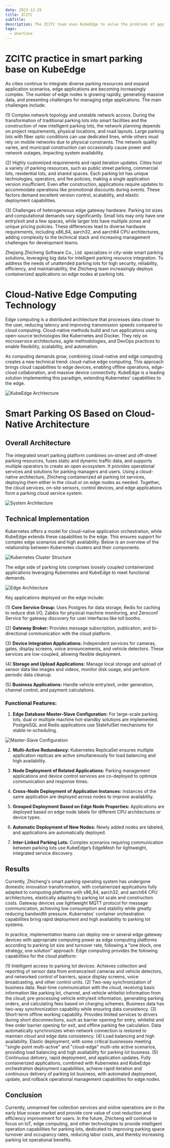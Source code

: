 ```yaml
---
date: 2023-12-25
title: ZCITC
subTitle:
description: The ZCITC team uses KubeEdge to solve the problems of application orchestration, deployment, and update in parking lot scenarios, and improves the efficiency of urban parking.
tags:
  - UserCase
---
```


# ZCITC practice in smart parking base on KubeEdge

As cities continue to integrate diverse parking resources and expand application scenarios, edge applications are becoming increasingly complex.
The number of edge nodes is growing rapidly, generating massive data, and presenting challenges for managing edge applications. The main challenges include:

(1) Complex network topology and unstable network access. During the transformation of traditional parking lots into smart facilities and the construction of 
new intelligent parking lots, the network planning depends on project requirements, physical locations, and road layouts. Large parking lots with fiber optic 
conditions can use dedicated lines, while others must rely on mobile networks due to physical constraints. The network quality varies, and municipal construction 
can occasionally cause power and network outages, impacting system availability.

(2) Highly customized requirements and rapid iteration updates. Cities host a variety of parking resources, such as public street parking, commercial lots, 
residential lots, and shared spaces. Each parking lot has unique technologies, operators, and fee policies, making a single application version insufficient. 
Even after construction, applications require updates to accommodate operations like promotional discounts during events. These factors demand excellent version control, 
scalability, and elastic deployment capabilities.

(3) Challenges of heterogeneous edge gateway hardware. Parking lot sizes and computational demands vary significantly. Small lots may only have one entry/exit and a few spaces, 
while larger lots have multiple zones and unique pricing policies. These differences lead to diverse hardware requirements, including x86_64, aarch32, and aarch64 CPU architectures, 
adding complexity to the technical stack and increasing management challenges for development teams.

Zhejiang Zhicheng Software Co., Ltd. specializes in city-wide smart parking solutions, leveraging big data for intelligent parking resource integration. 
To address the needs of unattended parking lots for high security, reliability, efficiency, and maintainability, the Zhicheng team increasingly deploys 
containerized applications on edge nodes at parking lots.

# Cloud-Native Edge Computing Technology

Edge computing is a distributed architecture that processes data closer to the user, reducing latency and improving transmission speeds compared to cloud computing. 
Cloud-native methods build and run applications using open-source technologies like Kubernetes and Docker. They rely on microservice architectures, 
agile methodologies, and DevOps practices to enable flexibility, scalability, and automation.

As computing demands grow, combining cloud-native and edge computing creates a new technical trend: cloud-native edge computing. 
This approach brings cloud capabilities to edge devices, enabling offline operations, edge-cloud collaboration, and massive device connectivity. 
KubeEdge is a leading solution implementing this paradigm, extending Kubernetes’ capabilities to the edge.

![KubeEdge Architecture](images/kubeedgeArchitecture.png)

# Smart Parking OS Based on Cloud-Native Architecture

## Overall Architecture

The integrated smart parking platform combines on-street and off-street parking resources, fuses static and dynamic traffic data, 
and supports multiple operators to create an open ecosystem. It provides operational services and solutions for parking managers and users. 
Using a cloud-native architecture, Zhicheng containerized all parking lot services, deploying them either in the cloud or on edge nodes as needed. 
Together, the cloud services, on-site sensors, control devices, and edge applications form a parking cloud service system.

![System Architecture](images/systemStructure.png)

## Technical Implementation

Kubernetes offers a model for cloud-native application orchestration, while KubeEdge extends these capabilities to the edge. This ensures support 
for complex edge scenarios and high availability. Below is an overview of the relationship between Kubernetes clusters and their components.

![Kubernetes Cluster Structure](images/KubernetesCluster.png)

The edge side of parking lots comprises loosely coupled containerized applications leveraging Kubernetes and KubeEdge to meet functional demands.

![Edge Architecture](images/EdgeArchitecture.png)

Key applications deployed on the edge include:

(1) **Core Service Group:** Uses Postgres for data storage, Redis for caching to reduce disk I/O, Zabbix for physical machine monitoring, 
and Zeroconf Service for gateway discovery for user interfaces like toll booths.

(2) **Gateway Broker:** Provides message subscription, publication, and bi-directional communication with the cloud platform.

(3) **Device Integration Applications:** Independent services for cameras, gates, display screens, voice announcements, and vehicle detectors. 
These services are low-coupled, allowing flexible deployment.

(4) **Storage and Upload Applications:** Manage local storage and upload of sensor data like images and videos, monitor disk usage, 
and perform periodic data cleanup.

(5) **Business Applications:** Handle vehicle entry/exit, order generation, channel control, and payment calculations.

### Functional Features:

1. **Edge Database Master-Slave Configuration:**
   For large-scale parking lots, dual or multiple machine hot-standby solutions are implemented. PostgreSQL and Redis applications use StatefulSet mechanisms for stable re-scheduling.

![Master-Slave Configuration](images/MasterSlave.png)

2. **Multi-Active Redundancy:**
   Kubernetes ReplicaSet ensures multiple application replicas are active simultaneously for load balancing and high availability.

3. **Node Deployment of Related Applications:**
   Parking management applications and device control services are co-deployed to optimize communication and response times.

4. **Cross-Node Deployment of Application Instances:**
   Instances of the same application are deployed across nodes to improve availability.

5. **Grouped Deployment Based on Edge Node Properties:**
   Applications are deployed based on edge node labels for different CPU architectures or device types.

6. **Automatic Deployment of New Nodes:**
   Newly added nodes are labeled, and applications are automatically deployed.

7. **Inter-Linked Parking Lots:**
   Complex scenarios requiring communication between parking lots use KubeEdge’s EdgeMesh for lightweight, integrated service discovery.

## Results

Currently, Zhicheng's smart parking operating system has undergone domestic innovation transformation, with containerized applications fully adapted to computing platforms with x86_64, 
aarch32, and aarch64 CPU architectures, elastically adapting to parking lot scale and construction costs. Gateway devices use lightweight MQTT protocol for message communication, 
achieving low consumption and stability while greatly reducing bandwidth pressure. Kubernetes' container orchestration capabilities bring rapid deployment and high availability to 
parking lot systems.

In practice, implementation teams can deploy one or several edge gateway devices with appropriate computing power as edge computing platforms according to parking lot size and turnover rate, 
following a "one block, one strategy, one solution" approach. Edge computing provides the following capabilities for the cloud platform:

(1) Intelligent access to parking lot devices. Achieves collection and reporting of sensor data from entrance/exit cameras and vehicle detectors, and networked control of barriers, 
space display screens, voice broadcasting, and other control units.
(2) Two-way synchronization of business data. Real-time communication with the cloud, receiving basic information like parking lot, channel, and vehicle whitelist information from the cloud; 
pre-processing vehicle entry/exit information, generating parking orders, and calculating fees based on charging schemes. Business data has two-way synchronization capability while ensuring data consistency.
(3) Short-term offline working capability. Provides limited services to drivers during short disconnections, such as barrier opening for entry, whitelist and free order barrier opening for exit, 
and offline parking fee calculation. Data automatically synchronizes when network connection is restored to maintain cloud and edge data consistency.
(4) Load balancing and high availability. Elastic deployment, with some critical businesses meeting "single-point multi-active" and "cloud-edge" multi-site active scenarios, 
providing load balancing and high availability for parking lot business.
(5) Continuous delivery, rapid deployment, and application updates. Fully containerized applications, combined with Kubernetes and KubeEdge orchestration deployment capabilities, 
achieve rapid iteration and continuous delivery of parking lot business, with automated deployment, update, and rollback operational management capabilities for edge nodes.

## Conclusion

Currently, unmanned fee collection services and online operations are in the early blue ocean market and provide core value of cost reduction and efficiency improvement for users. In the future, 
Zhicheng will continue to focus on IoT, edge computing, and other technologies to provide intelligent operation capabilities for parking lots, dedicated to improving parking space turnover and occupancy rates, 
reducing labor costs, and thereby increasing parking lot operational benefits.

